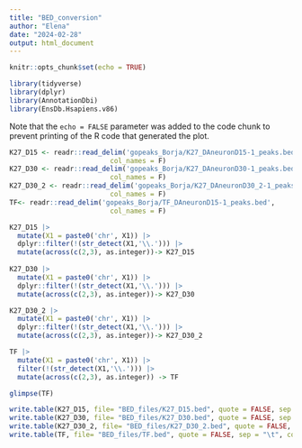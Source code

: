 ```yaml
---
title: "BED_conversion"
author: "Elena"
date: "2024-02-28"
output: html_document
---
```


```r
knitr::opts_chunk$set(echo = TRUE)
```


```r
library(tidyverse)
library(dplyr)
library(AnnotationDbi)
library(EnsDb.Hsapiens.v86)
```

Note that the `echo = FALSE` parameter was added to the code chunk to prevent printing of the R code that generated the plot.

```r

K27_D15 <- readr::read_delim('gopeaks_Borja/K27_DAneuronD15-1_peaks.bed',
                         col_names = F)
K27_D30 <- readr::read_delim('gopeaks_Borja/K27_DAneuronD30-1_peaks.bed',
                         col_names = F)
K27_D30_2 <- readr::read_delim('gopeaks_Borja/K27_DAneuronD30_2-1_peaks.bed',
                         col_names = F)
TF<- readr::read_delim('gopeaks_Borja/TF_DAneuronD15-1_peaks.bed',
                         col_names = F)

```

```r

K27_D15 |> 
  mutate(X1 = paste0('chr', X1)) |> 
  dplyr::filter(!(str_detect(X1,'\\.'))) |> 
  mutate(across(c(2,3), as.integer))-> K27_D15
         
K27_D30 |> 
  mutate(X1 = paste0('chr', X1)) |> 
  dplyr::filter(!(str_detect(X1,'\\.'))) |> 
  mutate(across(c(2,3), as.integer))-> K27_D30

K27_D30_2 |> 
  mutate(X1 = paste0('chr', X1)) |> 
  dplyr::filter(!(str_detect(X1,'\\.'))) |> 
  mutate(across(c(2,3), as.integer))-> K27_D30_2

TF |> 
  mutate(X1 = paste0('chr', X1)) |> 
  filter(!(str_detect(X1,'\\.'))) |> 
  mutate(across(c(2,3), as.integer)) -> TF

glimpse(TF)

```

```r

write.table(K27_D15, file= "BED_files/K27_D15.bed", quote = FALSE, sep = "\t", col.names = FALSE, row.names = FALSE)
write.table(K27_D30, file= "BED_files/K27_D30.bed", quote = FALSE, sep = "\t", col.names = FALSE, row.names = FALSE)
write.table(K27_D30_2, file= "BED_files/K27_D30_2.bed", quote = FALSE, sep = "\t", col.names = FALSE, row.names = FALSE)
write.table(TF, file= "BED_files/TF.bed", quote = FALSE, sep = "\t", col.names = FALSE, row.names = FALSE)

```


